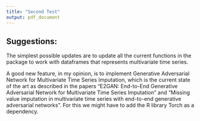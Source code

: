 ---
title: "Second Test"
output: pdf_document
---

## Suggestions:

The simplest possible updates are to update all the current functions in the package to work with dataframes that represents multivariate time series.

A good new feature, in my opinion, is to implement Generative Adversarial Network for Multivariate Time Series Imputation, which is the current state of the art as described in the papers "E2GAN: End-to-End Generative Adversarial Network
for Multivariate Time Series Imputation" and "Missing value imputation in multivariate time series with end-to-end generative adversarial networks". For this we might have to add the R library Torch as a dependency.

